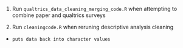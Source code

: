 1. Run `qualtrics_data_cleaning_merging_code.R` when attempting to combine paper and qualtrics surveys

2. Run `cleaningcode.R` when reruning descriptive analysis cleaning
-     puts data back into character values 

